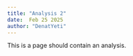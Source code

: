 ```yaml
---
title: "Analysis 2"
date:  Feb 25 2025
author: "DenatYeti"
---
```


This is a page should contain an analysis.
